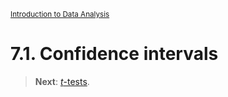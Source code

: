 <style>@import url(style.css);</style>
<small>[Introduction to Data Analysis](index.html)</small>

# 7.1. Confidence intervals

> __Next__: [*t*-tests](72_ttest.html).
